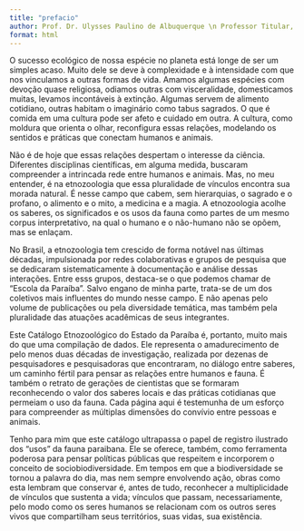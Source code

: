 ```yaml
---
title: "prefacio"
author: Prof. Dr. Ulysses Paulino de Albuquerque \n Professor Titular, Centro de Biociências da UFPE
format: html
---
```


O sucesso ecológico de nossa espécie no planeta está longe de ser um simples acaso. Muito dele se deve à complexidade e à intensidade com que nos vinculamos a outras formas de vida. Amamos algumas espécies com devoção quase religiosa, odiamos outras com visceralidade, domesticamos muitas, levamos incontáveis à extinção. Algumas servem de alimento cotidiano, outras habitam o imaginário como tabus sagrados. O que é comida em uma cultura pode ser afeto e cuidado em outra. A cultura, como moldura que orienta o olhar, reconfigura essas relações, modelando os sentidos e práticas que conectam humanos e animais.

Não é de hoje que essas relações despertam o interesse da ciência. Diferentes disciplinas científicas, em alguma medida, buscaram compreender a intrincada rede entre humanos e animais. Mas, no meu entender, é na etnozoologia que essa pluralidade de vínculos encontra sua morada natural. É nesse campo que cabem, sem hierarquias, o sagrado e o profano, o alimento e o mito, a medicina e a magia. A etnozoologia acolhe os saberes, os significados e os usos da fauna como partes de um mesmo corpus interpretativo, na qual o humano e o não-humano não se opõem, mas se enlaçam.

No Brasil, a etnozoologia tem crescido de forma notável nas últimas décadas, impulsionada por redes colaborativas e grupos de pesquisa que se dedicaram sistematicamente à documentação e análise dessas interações. Entre esss grupos, destaca-se o que podemos chamar de "Escola da Paraíba". Salvo engano de minha parte, trata-se de um dos coletivos mais influentes do mundo nesse campo. E não apenas pelo volume de publicações ou pela diversidade temática, mas também pela pluralidade das atuações acadêmicas de seus integrantes.

Este Catálogo Etnozoológico do Estado da Paraíba é, portanto, muito mais do que uma compilação de dados. Ele representa o amadurecimento de pelo menos duas décadas de investigação, realizada por dezenas de pesquisadores e pesquisadoras que encontraram, no diálogo entre saberes, um caminho fértil para pensar as relações entre humanos e fauna. É também o retrato de gerações de cientistas que se formaram reconhecendo o valor dos saberes locais e das práticas cotidianas que permeiam o uso da fauna. Cada página aqui é testemunha de um esforço para compreender as múltiplas dimensões do convívio entre pessoas e animais.

Tenho para mim que este catálogo ultrapassa o papel de registro ilustrado dos "usos" da fauna paraibana. Ele se oferece, também, como ferramenta poderosa para pensar políticas públicas que respeitem e incorporem o conceito de sociobiodiversidade. Em tempos em que a biodiversidade se tornou a palavra do dia, mas nem sempre envolvendo ação, obras como esta lembram que conservar é, antes de tudo, reconhecer a multiplicidade de vínculos que sustenta a vida; vínculos que passam, necessariamente, pelo modo como os seres humanos se relacionam com os outros seres vivos que compartilham seus territórios, suas vidas, sua existência.
